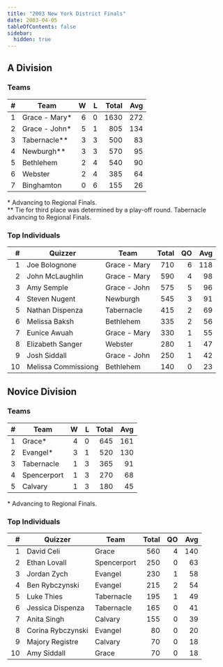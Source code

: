 ```yaml
---
title: "2003 New York District Finals"
date: 2003-04-05
tableOfContents: false
sidebar:
  hidden: true
---
```


## A Division

### Teams

|    # | Team          |    W |    L | Total |  Avg |
| ---: | ------------- | ---: | ---: | ----: | ---: |
|    1 | Grace - Mary* |    6 |    0 |  1630 |  272 |
|    2 | Grace - John* |    5 |    1 |   805 |  134 |
|    3 | Tabernacle**  |    3 |    3 |   500 |   83 |
|    4 | Newburgh**    |    3 |    3 |   570 |   95 |
|    5 | Bethlehem     |    2 |    4 |   540 |   90 |
|    6 | Webster       |    2 |    4 |   385 |   64 |
|    7 | Binghamton    |    0 |    6 |   155 |   26 |

\* Advancing to Regional Finals.\
\*\* Tie for third place was determined by a play-off round. Tabernacle advancing to Regional Finals.

### Top Individuals

|    # | Quizzer             | Team         | Total |   QO |  Avg |
| ---: | ------------------- | ------------ | ----: | ---: | ---: |
|    1 | Joe Bolognone       | Grace - Mary |   710 |    6 |  118 |
|    2 | John McLaughlin     | Grace - Mary |   590 |    4 |   98 |
|    3 | Amy Semple          | Grace - John |   575 |    5 |   96 |
|    4 | Steven Nugent       | Newburgh     |   545 |    3 |   91 |
|    5 | Nathan Dispenza     | Tabernacle   |   415 |    2 |   69 |
|    6 | Melissa Baksh       | Bethlehem    |   335 |    2 |   56 |
|    7 | Eunice Awuah        | Grace - Mary |   330 |    1 |   55 |
|    8 | Elizabeth Sanger    | Webster      |   280 |    1 |   47 |
|    9 | Josh Siddall        | Grace - John |   250 |    1 |   42 |
|   10 | Melissa Commissiong | Bethlehem    |   140 |    0 |   23 |

## Novice Division

### Teams

|    # | Team        |    W |    L | Total |  Avg |
| ---: | ----------- | ---: | ---: | ----: | ---: |
|    1 | Grace*      |    4 |    0 |   645 |  161 |
|    2 | Evangel*    |    3 |    1 |   520 |  130 |
|    3 | Tabernacle  |    1 |    3 |   365 |   91 |
|    4 | Spencerport |    1 |    3 |   270 |   68 |
|    5 | Calvary     |    1 |    3 |   180 |   45 |

\* Advancing to Regional Finals.

### Top Individuals

|    # | Quizzer           | Team        | Total |   QO |  Avg |
| ---: | ----------------- | ----------- | ----: | ---: | ---: |
|    1 | David Celi        | Grace       |   560 |    4 |  140 |
|    2 | Ethan Lovall      | Spencerport |   250 |    0 |   63 |
|    3 | Jordan Zych       | Evangel     |   230 |    1 |   58 |
|    4 | Ben Rybczynski    | Evangel     |   215 |    2 |   54 |
|    5 | Luke Thies        | Tabernacle  |   195 |    1 |   49 |
|    6 | Jessica Dispenza  | Tabernacle  |   165 |    0 |   41 |
|    7 | Anita Singh       | Calvary     |   155 |    0 |   39 |
|    8 | Corina Rybczynski | Evangel     |    80 |    0 |   20 |
|    9 | Majory Registre   | Calvary     |    70 |    0 |   18 |
|   10 | Amy Siddall       | Grace       |    70 |    0 |   18 |
